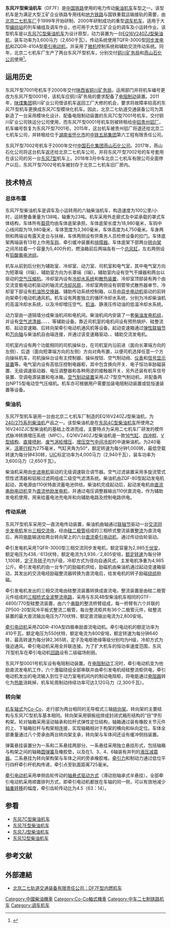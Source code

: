 {{noteTA
|G1=Railway
}}
{{Infobox locomotive
| name = 东风7F型
| image  = 
| caption =
| type = [[柴油機車|柴油机车]]
| origin = {{PRC}}
| designer = 
| builder = [[中车北京二七机车|北京二七机车厂]]
| buildmodel = DF<sub>7F</sub>
| builddate = 2000年
| totalproduction  = 2台
| serialnumber = 7001（0001）、7002
| user = [[燕山石化公司|燕山石化公司]]、[[铜川矿务局|铜川矿务局]]、[[贵阳铝厂|贵阳铝厂]]
| whytetype = 0-6-6-0
| aarwheels = 
| uicclass = [[Co'Co'|Co'Co']]
| gauge = 1,435毫米
| wheeldiameter = 1,050毫米（新轮）
| axleload = 23吨
| wheelbase = 2×1,800毫米
| minimumcurve = 100米
| length = 19,980毫米
| width = 3,360毫米
| height = 4,750毫米
| weight = 138吨
| fueltype = 柴油
| fuelcap = 5,400升
| lubecap =  
| watercap = 
| sandcap = 
| enginetype = [[240/275系列柴油机|EQ16V240ZJ]]
| enginepower = 3,600马力（2,650千瓦）
| transmission = 交—直流电
| alternator = TQFR-3000
| tractionmotors = ZQDR-410A
| topspeed = 100公里/小时
| sustainedspeed = 24.5公里/小时
| poweroutput = 
| starttractiveeffort   = 450千牛
| conttractiveeffort = 308千牛
| locobrakes =  [[踏面制动|踏面制动]]、[[电阻制动|电阻制动]]（7001）
| locobrakepower = 
| locobrakeforce = 
| trainbrakes = [[空气制动|空气制动]]
| safety = 
| notes =
}}
'''东风7F型柴油机车'''（DF7F）是[[中華人民共和國鐵路運輸|中国铁路]]使用的电力传动[[柴油機車|柴油机车]]车型之一。该型机车是为满足大型工矿企业铁路专用线和[[地方铁路|地方铁路]]与国铁重载运输接轨的需要，由[[中车北京二七机车|北京二七机车厂]]于1999年开始研制、2000年研制成功的重型[[调车机车|调车机车]]，适用于大型[[编组站|编组站]]的列车编组及调车作业，也可用于大型工矿企业的调车及小运转作业。该型机车是以[[东风7C型柴油机车|东风7C型柴油机车]]为设计原型，动力装置为一台[[240/275系列柴油机|EQ16V240ZJ型柴油机]]，装车功率为3,600马力（2,650千瓦）。传动系统使用TQFR-3000型[[发电机|同步发电机]]和ZQDR-410A型[[牽引電動機|牵引电动机]]，并采用了[[微型计算机|微机]]控制系统和辅助交流传动系统。同年，北京二七机车厂生产了两台东风7F型机车，分别交付[[铜川矿务局|铜川矿务局]]和[[燕山石化|燕山石化公司]]使用<ref>{{cite book |author=中国铁道年鉴编辑部 |title=《中国铁道年鉴：2003》 |year=2003 |publisher=中国铁道出版社 |location=北京 }}</ref>。

== 运用历史 ==
东风7F型7001号机车于2000年交付[[陕西省|陕西省]][[铜川矿务局|铜川矿务局]]，运用部门并将机车编号更改为东风7F型0001号，该机车应铜川矿务局的要求配备了[[电阻制动|电阻制动]]装置。2011年，[[陕煤集团|陕煤集团]]铜川矿业公司借该机车返回工厂大修的机会，要求将故障率较高的东风7F型机车更换成东风7C型模块化机车。因此，北京二七轨道交通装备公司为其新造了一台采用模块化设计、配备电阻制动装置的东风7C型7001号机车，交付铜川矿业公司铁运分公司使用，而东风7F型0001号机车则被转租给[[贵州铝厂|中铝贵州铝厂]]，机车编号恢复为东风7F型7001号。2015年，这台机车被贵州铝厂将退还给北京二七机车公司，并转租给位于[[湖南省|湖南省]][[怀化市|怀化市]]的[[中铁五局|中铁五局集团]]第六工程有限责任公司。

东风7F型7002号机车于2000年交付[[中国石油化工集团|中国石化集团]][[燕山石化|燕山石化公司]]。2017年，燕山石化公司将这台机车返还给北京二七机车公司，并将东风7F型7002号的车号套用在该公司的另一台[[东风7型柴油机车|东风7型]]机车上。2018年3月中车北京二七机车有限公司全面停产以后，东风7F型7002号机车被封存于北京二七机车旧厂房内。

== 技术特点 ==
=== 总体布置 ===
东风7F型柴油机车是调车及小运转用的六轴柴油机车，构造速度为100公里/小时，运转整备重量为138吨，轴重为23吨。机车采用外走廊式及中梁承载的罩式车体结构，车体所有[[結構荷重|载荷]]均由车体底架承担。车体底架长度为18,980毫米，车钩中心线间距为19,980毫米，车体宽度为3,360毫米，车体高度为4,750毫米。车身两侧和两端设有露天走台与扶梯，车体两侧设有供乘务人员检修设备的拉门。车体底架两端装有13号上作用[[车钩|车钩]]、牵引缓冲装置和[[排障器|排障器]]。车体底架下部两台[[轉向架|转向架]]之间吊挂着一个容量为5,400升的{{tsl|en|Fuel tank|燃油箱}}，燃油箱前后两端各有一个[[压力容器|总风缸]]，左右两侧设有[[铅酸蓄电池|铅酸蓄电池组]]。

机车从前到后分别为辅助室、冷却室、动力室、司机室和电气室，其中电气室方向为短罩端（II端），辅助室方向为长罩端（I端）。辅助室内设有空气干燥器和两台以{{tsl|en|Dahlander pole changing motor|变极电机|交流变极电动机}}驱动的[[压缩机|空气压缩机]]。冷却室内设有[[水冷|冷却水系统]]和[[散热器|散热装置]]，冷却室顶部装有两个由交流变极电动机驱动的轴流式[[风扇|冷却风扇]]，冷却室两侧设有铜管带式散热器单节，冷却室下部设有[[换热器|机油热交换器]]、辅助传动系统控制箱，以及由[[异步电动机|异步电动机]]驱动的前转向架牵引电动机通风机。机车设有两套独立的循环冷却水系统，分别为冷却柴油机的高温冷却水系统，以及冷却增压空气、[[機油|机油]]、静液压传动油的低温冷却水系统。

动力室由一道隔墙分成柴油机间和电机间。柴油机间内安装了一套[[柴油发电机|柴油发电机组]]，并设有[[空气滤清器|空气滤清器]]、{{tsl|en|Fuel filter|燃油滤清器}}、{{tsl|en|Fuel pump|燃油输送泵}}、{{tsl|en|Oil filter|机油滤清器}}、{{tsl|en|Expansion tank|膨胀水箱}}等辅助设备。靠近司机室的电机间设有预热锅炉、硅整流柜、起动变速箱、后转向架牵引电动机通风机等设备。起动变速箱通过[[联轴器|弹性联轴节]]和[[万向接头|万向轴]]与柴油机自由端连接，并通过该变速箱驱动{{tsl|en|Excitation (magnetic)|励磁|励磁机}}、{{tsl|en|Starter (engine)|起动机|起动发电机}}、辅助交流发电机。

司机室内设有两个功能相同的司机操纵台，在司机室内沿前进（面向长罩端方向的左侧）、后退（面向短罩端方向的左侧）方向对角布置，以便司机选择任意一个方向操纵机车，司机操纵台设有主控制器、操纵按钮、空气制动阀、[[儀表盤|仪表]]和[[机车信号|信号显示装置]]等。电气室内设有高低压控制电器柜，其中包含换向开关、电子恒功率励磁装置、无级调速驱动器、电压调整器和各种用途的接触器开关，另外还装有机车信号装置、空调电源装置和电冰箱。[[空气制动|空气制动装置]]采用JZ-7型空气制动机，并配备两台NPT5型电动空气压缩机。机车亦可根据用户需要加装电阻制动装置或低恒速装置等设备。

=== 柴油机 ===
东风7F型机车装用一台由北京二七机车厂制造的EQ16V240ZJ型柴油机，为[[240/275系列柴油机|240/275系列柴油机]]产品之一。该型柴油机是在[[东风4C型柴油机车|东风4C型柴油机车]]所使用之16V240ZJC型柴油机的基础上改进而成，主要特点为采用二七机车厂研发的模件式脉冲转换增压系统（MPC）。EQ16V240ZJ型柴油机是一款[[V16发动机|16气缸]]、[[四冲程循环|四冲程]]、[[V型引擎|V型结构]]、[[燃料噴射裝置|直接喷射]]、[[渦輪增壓器|废气涡轮增压]]、[[中冷器|增压空气中间冷却]]的中速柴油机。{{tsl|en|Bore (engine)|气缸内径}}为240毫米，[[冲程|活塞行程]]为275毫米，气缸夹角为50°，额定转速为每分钟1,000转，最低空载转速为每分钟430转，[[國際鐵路聯盟|UIC]]标定功率为4,000马力（2,940千瓦），装车功率为3,600马力（2,650千瓦）。

柴油机采用由[[步進馬達|步进电机]]驱动的无级调速联合调节器。空气过滤装置采用多旋流管式惯性滤清器和铝板过滤网组成二级空气滤清系统。柴油机由ZQF-80型起动发电机起动，其电源由110伏特直流蓄电池供给。柴油机完成起动后，起动发电机由[[直流电动机|直流串励电动机]]变为[[直流發電機|直流他励发电机]]，并通过电压调整器输出110伏直流电，作为辅助发电机使用，用来给蓄电池充电并和向辅助电路及控制电路供电。 

=== 传动系统 ===
东风7F型机车采用交—直流电传动装置，柴油机曲轴通过[[联轴器|联轴节]]驱动一台[[交流發電機|交流同步发电机]]发出[[三相交流电|三相交流电]]，经由[[硅|硅]][[二极管|二极管]]组成的三相桥式整流装置[[整流器|整流]]为直流电后，再将[[电能|电能]]输送给两台转向架上的六台[[直流电动机|直流牵引电动机]]，通过传动齿轮驱动{{tsl|en|Wheelset (rail transport)|轮对}}。

牵引发电机采用TQFR-3000型三相交流同步发电机，额定容量为2,985[[伏安|千伏安]]，额定电压为438／613伏特，额定电流为3,936／2,805安培，[[轉速|额定转速]]为每分钟1,100转，[[定子|定子]]及[[转子|转子]]{{tsl|en|Insulation system|绝缘等级}}均为F级，冷却方式为径向自通风式，主发电机净重为4,985公斤。牵引发电机的{{tsl|en|Excitation (magnetic)|励磁|励磁电流}}由一台专门的励磁机供给，励磁机由柴油机通过起动变速箱驱动，其发出的交流电经励磁整流器转换为直流电后，给发电机的转子励磁[[电感元件|绕组]]励磁。

牵引发电机发出的三相交流电由硅整流装置转换成直流电，整流装置是由硅二极管元件组成的[[电桥电路|三相桥式全波整流电路]]，采用与东风4B型柴油机车相同的GTF-4800/770型硅整流装置，由六个[[串聯電路|串联]]的整流桥臂组成，每一桥臂有六个并联的ZP500-20型风冷平板式整流二极管，每台整流柜共有36个二极管元件，硅整流装置的最大直流输出电压为770伏特，额定直流输出电流为2,800安培。

[[牽引電動機|牵引电动机]]采用ZQDR-410A型四极串励直流电动机。牵引电动机的额定功率为410千瓦，额定电压为550伏特，额定电流为800安培，额定转速为每分钟640转，最高转速为每分钟2,365转，定子及电枢绝缘等级分别均为H级，冷却方式为强迫通风。牵引电动机采用全并联连接。为了扩大机车的恒功率速度范围，东风7E型机车在牵引电动机[[电子回路|回路]]设有二级磁场削弱。

东风7F型0001号机车设有电阻制动装置。在[[电阻制动|电阻制动]]工况时，牵引电动机变为他励直流发电机工作，六个激磁绕组全部串联并由牵引发电机经硅整流柜供电，牵引电动机发出的电流输入到位于动力室电机间内的制动电阻柜，将电能通过[[電阻器|电阻器]]转化为[[热能|热能]]消耗掉，机车轮周制动持续功率可达3,120马力（2,300千瓦）。

=== 转向架 ===
[[机车轴式|机车轴式]]为[[Co-Co|Co-Co]]，走行部为两台相同的无导框式三轴[[转向架|转向架]]。转向架的主要结构与东风7C型机车基本相同。转向架采用钢板组焊成封闭式箱形结构的“目”字形构架。轮对轴箱采用滚动轴承和拉杆式弹性定位结构，轴箱通过装有橡胶关节元件的上、下轴箱拉杆与构架相连接，实现轴箱相对于构架的横向和纵向定位。车体全部重量通过八个旁承由两台转向架支承，转向架与车体间还设有缓冲侧挡装置。

弹簧悬挂装置分为一系和二系悬挂两部分。一系悬挂采用独立悬挂形式，包括轴箱与构架之间的轴箱[[弹簧|圆弹簧]]及橡胶垫，以及在1、3、4、6轴装有并列的[[阻尼器|液压减震器]]。二系悬挂为转向架构架与车体之间的旁承橡胶堆。[[牵引力|牵引力]]和制动力通过低位平行四杆牵引杆机构传递，牵引点至轨面距离725毫米。

[[牽引電動機|牵引电动机]]采用单侧齿轮传动的[[轴悬式驱动方式|轴悬式驱动方式]]（滑动抱轴承式半悬挂）。全部牵引电动机采用顺置排列方式，即牵引电动机都放在车轴的同一侧，可以有效地减少[[轴重转移|轴重转移]]的幅度，牵引齿轮传动比为4.5（63：14）。

==参看==
*[[东风7C型柴油机车|东风7C型柴油机车]]
*[[东风7E型柴油机车|东风7E型柴油机车]]
*[[东风7J型柴油机车|东风7J型柴油机车]]
*[[东风12型柴油机车|东风12型柴油机车]]

==参考文献==
{{reflist}}

==外部連結==
{{Commonscat|China Railways DF7C}}
*{{zh-hans}}[https://archive.is/20130102125418/http://www.27rail.chinacnr.com/cn/proinfo.aspx?faid=270&ffaid=146&lan=1&title=%E6%9C%BA%E8%BD%A6 北京二七轨道交通装备有限责任公司：DF7F型内燃机车]

{{Portal bar|鐵路|中华人民共和国}}
{{China-loco|d}}

{{DEFAULTSORT:DF07F}}
[[Category:中國柴油機車|Category:中國柴油機車]]
[[Category:Co-Co軸式機車|Category:Co-Co軸式機車]]
[[Category:中车二七制铁路机车|Category:中车二七制铁路机车]]
[[Category:调车机车|Category:调车机车]]